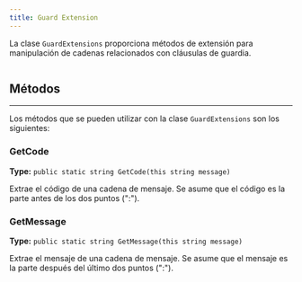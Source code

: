 ```yaml
---
title: Guard Extension
---
```


La clase `GuardExtensions` proporciona métodos de extensión para manipulación de cadenas relacionados con cláusulas de guardia.

```csharp url="packages/CodeDesignPlus.Net.Exceptions/src/CodeDesignPlus.Net.Exceptions/Extensions/GuardExtensions.cs"
```

## Métodos
---

Los métodos que se pueden utilizar con la clase `GuardExtensions` son los siguientes:

### GetCode
**Type:** `public static string GetCode(this string message)`

Extrae el código de una cadena de mensaje. Se asume que el código es la parte antes de los dos puntos (":").

### GetMessage
**Type:** `public static string GetMessage(this string message)`

Extrae el mensaje de una cadena de mensaje. Se asume que el mensaje es la parte después del último dos puntos (":").